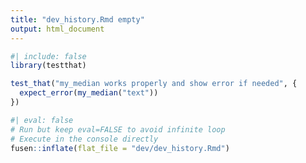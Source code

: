 ```yaml
---
title: "dev_history.Rmd empty"
output: html_document
---
```


```r
#| include: false
library(testthat)
```

<!-- Test that should fail inflate because no title, function or filename -->

```r
test_that("my_median works properly and show error if needed", {
  expect_error(my_median("text"))
})
```


```r
#| eval: false
# Run but keep eval=FALSE to avoid infinite loop
# Execute in the console directly
fusen::inflate(flat_file = "dev/dev_history.Rmd")
```
